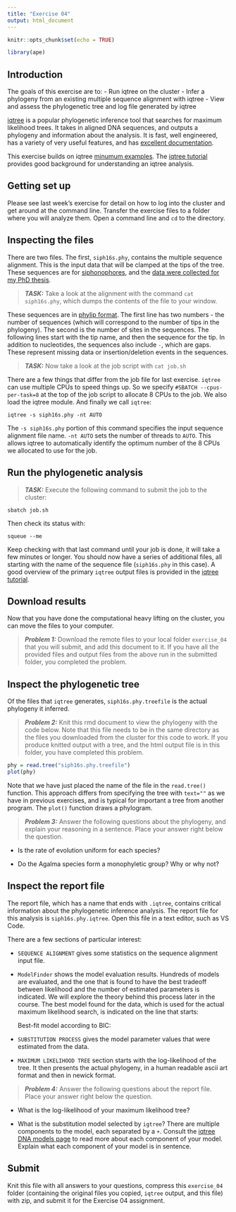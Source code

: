 ```yaml
---
title: "Exercise 04"
output: html_document
---
```


```r
knitr::opts_chunk$set(echo = TRUE)

library(ape)
```
## Introduction

The goals of this exercise are to:
- Run iqtree on the cluster
- Infer a phylogeny from an existing multiple sequence alignment with iqtree
- View and assess the phylogenetic tree and log file generated by iqtree

[iqtree](http://www.iqtree.org/) is a popular phylogenetic inference tool that searches for maximum likelihood trees. It takes in aligned DNA sequences, and outputs a phylogeny and information about the analysis. It is fast, well engineered, has a variety of very useful features, and has [excellent documentation](http://www.iqtree.org/doc/). 

This exercise builds on iqtree [minumum examples](http://www.iqtree.org/doc/Quickstart#minimal-command-line-examples). The [iqtree tutorial](http://www.iqtree.org/doc/Tutorial) provides good background for understanding an iqtree analysis.


## Getting set up

Please see last week's exercise for detail on how to log into the cluster and get around at the command line. Transfer the exercise files to a folder where you will analyze them. Open a command line and `cd` to the directory.

## Inspecting the files

There are two files. The first, `siph16s.phy`, contains the multiple sequence alignment. This is the input data that will be clamped at the tips of the tree. These sequences are for [siphonophores](http://www.siphonophores.org), and the [data were collected for my PhD thesis](http://dx.doi.org/10.1080/10635150500354837).

> **_TASK:_** Take a look at the alignment with the command `cat siph16s.phy`, which dumps the contents of the file to your window. 

These sequences are in [phylip format](https://evolution.genetics.washington.edu/phylip/doc/sequence.html). The first line has two numbers - the number of sequences (which will correspond to the number of tips in the phylogeny). The second is the number of sites in the sequences. The following lines start with the tip name, and then the sequence for the tip. In addition to nucleotides, the sequences also include `-`, which are gaps. These represent missing data or insertion/deletion events in the sequences.

> **_TASK:_** Now take a look at the job script with `cat job.sh` 

There are a few things that differ from the job file for last exercise. `iqtree` can use multiple CPUs to speed things up. So we specify `#SBATCH --cpus-per-task=8` at the top of the job script to allocate 8 CPUs to the job. We also load the iqtree module. And finally we call `iqtree`:

    iqtree -s siph16s.phy -nt AUTO

The `-s siph16s.phy` portion of this command specifies the input sequence alignment file name. `-nt AUTO` sets the number of threads to `AUTO`. This allows iqtree to automatically identify the optimum number of the 8 CPUs we allocated to use for the job.


## Run the phylogenetic analysis


> **_TASK:_** Execute the following command to submit the job to the cluster:

    sbatch job.sh

Then check its status with:

    squeue --me

Keep checking with that last command until your job is done, it will take a few minutes or longer. You should now have a series of additional files, all starting with the name of the sequence file (`siph16s.phy` in this case). A good overview of the primary `iqtree` output files is provided in the [iqtree tutorial](http://www.iqtree.org/doc/Tutorial).


## Download results

Now that you have done the computational heavy lifting on the cluster, you can move the files to your computer.

> **_Problem 1:_** Download the remote files to your local folder `exercise_04` that you will submit, and add this document to it. If you have all the provided files and output files from the above run in the submitted folder, you completed the problem.


## Inspect the phylogenetic tree

Of the files that `iqtree` generates, `siph16s.phy.treefile` is the actual phylogeny it inferred.

> **_Problem 2:_** Knit this rmd document to view the phylogeny with the code below. Note that this file needs to be in the same directory as the files you downloaded from the cluster for this code to work. If you produce knitted output with a tree, and the html output file is in this folder, you have completed this problem.

```r

phy = read.tree("siph16s.phy.treefile")
plot(phy)

```

Note that we have just placed the name of the file in the `read.tree()` function. This approach differs from specifying the tree with `text=""` as we have in previous exercises, and is typical for important a tree from another program. The `plot()` function draws a phylogram.

> **_Problem 3:_** Answer the following questions about the phylogeny, and explain your reasoning in a sentence. Place your answer right below the question.

- Is the rate of evolution uniform for each species?

- Do the Agalma species form a monophyletic group? Why or why not?


## Inspect the report file

The report file, which has a name that ends with `.iqtree`, contains critical information about the phylogenetic inference analysis. The report file for this analysis is `siph16s.phy.iqtree`. Open this file in a text editor, such as VS Code.

There are a few sections of particular interest:

- `SEQUENCE ALIGNMENT` gives some statistics on the sequence alignment input file.

- `ModelFinder` shows the model evaluation results. Hundreds of models are evaluated, and the one that is found to have the best tradeoff between likelihood and the number of estimated parameters is indicated. We will explore the theory behind this process later in the course. The best model found for the data, which is used for the actual maximum likelihood search, is indicated on the line that starts:

    Best-fit model according to BIC: 

- `SUBSTITUTION PROCESS` gives the model parameter values that were estimated from the data.

- `MAXIMUM LIKELIHOOD TREE` section starts with the log-likelihood of the tree. It then presents the actual phylogeny, in a human readable ascii art format and then in newick format.

> **_Problem 4:_** Answer the following questions about the report file. Place your answer right below the question.

- What is the log-likelihood of your maximum likelihood tree?

- What is the substitution model selected by `igtree`? There are multiple components to the model, each separated by a `+`. Consult the [iqtree DNA models page](http://www.iqtree.org/doc/Substitution-Models#dna-models) to read more about each component of your model. Explain what each component of your model is in sentence.



## Submit

Knit this file with all answers to your questions, compress this `exercise_04` folder (containing the original files you copied, `iqtree` output, and this file) with zip, and submit it for the Exercise 04 assignment.

